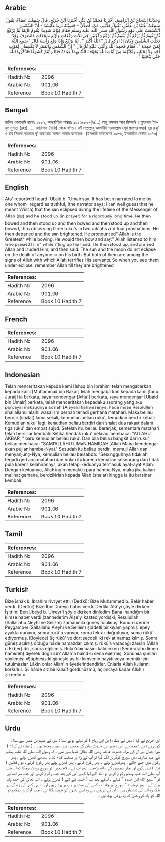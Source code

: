 ## Arabic


<div dir="rtl" lang="ar" style={{fontSize:'larger',backgroundColor:'#f8f9fa',padding:20}}>
وَحَدَّثَنَا إِسْحَاقُ بْنُ إِبْرَاهِيمَ، أَخْبَرَنَا مُحَمَّدُ بْنُ بَكْرٍ، أَخْبَرَنَا ابْنُ جُرَيْجٍ، قَالَ سَمِعْتُ عَطَاءً، يَقُولُ سَمِعْتُ عُبَيْدَ بْنَ عُمَيْرٍ، يَقُولُ حَدَّثَنِي مَنْ، أُصَدِّقُ - حَسِبْتُهُ يُرِيدُ عَائِشَةَ - أَنَّ الشَّمْسَ انْكَسَفَتْ عَلَى عَهْدِ رَسُولِ اللَّهِ صلى الله عليه وسلم فَقَامَ قِيَامًا شَدِيدًا يَقُومُ قَائِمًا ثُمَّ يَرْكَعُ ثُمَّ يَقُومُ ثُمَّ يَرْكَعُ ثُمَّ يَقُومُ ثُمَّ يَرْكَعُ رَكْعَتَيْنِ فِي ثَلاَثِ رَكَعَاتٍ وَأَرْبَعِ سَجَدَاتٍ فَانْصَرَفَ وَقَدْ تَجَلَّتِ الشَّمْسُ وَكَانَ إِذَا رَكَعَ قَالَ ‏"‏ اللَّهُ أَكْبَرُ ‏"‏ ‏.‏ ثُمَّ يَرْكَعُ وَإِذَا رَفَعَ رَأْسَهُ قَالَ ‏"‏ سَمِعَ اللَّهُ لِمَنْ حَمِدَهُ ‏"‏ ‏.‏ فَقَامَ فَحَمِدَ اللَّهَ وَأَثْنَى عَلَيْهِ ثُمَّ قَالَ ‏"‏ إِنَّ الشَّمْسَ وَالْقَمَرَ لاَ يَكْسِفَانِ لِمَوْتِ أَحَدٍ وَلاَ لِحَيَاتِهِ وَلَكِنَّهُمَا مِنْ آيَاتِ اللَّهِ يُخَوِّفُ اللَّهُ بِهِمَا عِبَادَهُ فَإِذَا رَأَيْتُمْ كُسُوفًا فَاذْكُرُوا اللَّهَ حَتَّى يَنْجَلِيَا ‏"‏ ‏.‏
</div>
<div style={{backgroundColor:'#f8f9fa',padding:20, marginBottom: 10}}><table> <thead> <tr> <th>References:</th> <th></th> </tr> </thead> <tbody><tr><td>Hadith No</td><td>2096</td></tr><tr><td>Arabic No</td><td>901.06</td></tr><tr><td>Reference</td><td>Book 10 Hadith 7</td></tr></tbody></table></div>

## Bengali


<div dir="ltr" lang="bn" style={{fontSize:'larger',backgroundColor:'#f8f9fa',padding:20}}>
হাদিস একাডেমি নাম্বারঃ ১৯৮২, আন্তর্জাতিক নাম্বারঃ ৯০১ ১৯৮২-(৭/...) আবূ গাসসান আল মিসমাঈ ও মুহাম্মাদ ইবনুল মুসান্না (রহঃ) ..... আয়িশাহ (বাযিঃ) থেকে বণিত। নবী সাল্লাল্লাহু আলাইহি ওয়াসাল্লাম (সূর্য গ্রহণের সময়) ছয় রুকূ’ ও চার সিজদা সহকারে দু' রাকাআত সালাত আদায় করেছেন। (ইসলামী ফাউন্ডেশন ১৯৬৬, ইসলামীক সেন্টার ১৯৭৩)
</div>
<div style={{backgroundColor:'#f8f9fa',padding:20, marginBottom: 10}}><table> <thead> <tr> <th>References:</th> <th></th> </tr> </thead> <tbody><tr><td>Hadith No</td><td>2096</td></tr><tr><td>Arabic No</td><td>901.06</td></tr><tr><td>Reference</td><td>Book 10 Hadith 7</td></tr></tbody></table></div>

## English


<div dir="ltr" lang="en" style={{fontSize:'larger',backgroundColor:'#f8f9fa',padding:20}}>
Ata' reported:I heard 'Ubaid b. 'Umair say: It has been narrated to me by one whom I regard as truthful, (the narrator says: I can well guess that he meant 'A'isha) that the sun eclipsed during the lifetime of the Messenger of Allah (ﷺ) and he stood up (in prayer) for a rigorously long time. He then bowed and then stood up and then bowed and then stood up and then bowed, thus observing three ruku's in two rak'ahs and four prostrations. He then departed and the sun brightened. He pronounced" Allah is the Greatest" while bowing. He would then bow and say:" Allah listened to him who praised Him" while lifting up his head. He then stood up, and praised Allah and lauded Him, and then said: The sun and the moon do not eclipse on the death of anyone or on his birth. But both of them are among the signs of Allah with which Allah terrifies His servants. So when you see them under eclipse, remember Allah till they are brightened
</div>
<div style={{backgroundColor:'#f8f9fa',padding:20, marginBottom: 10}}><table> <thead> <tr> <th>References:</th> <th></th> </tr> </thead> <tbody><tr><td>Hadith No</td><td>2096</td></tr><tr><td>Arabic No</td><td>901.06</td></tr><tr><td>Reference</td><td>Book 10 Hadith 7</td></tr></tbody></table></div>

## French


<div dir="ltr" lang="fr" style={{fontSize:'larger',backgroundColor:'#f8f9fa',padding:20}}>

</div>
<div style={{backgroundColor:'#f8f9fa',padding:20, marginBottom: 10}}><table> <thead> <tr> <th>References:</th> <th></th> </tr> </thead> <tbody><tr><td>Hadith No</td><td>2096</td></tr><tr><td>Arabic No</td><td>901.06</td></tr><tr><td>Reference</td><td>Book 10 Hadith 7</td></tr></tbody></table></div>

## Indonesian


<div dir="ltr" lang="id" style={{fontSize:'larger',backgroundColor:'#f8f9fa',padding:20}}>
Telah menceritakan kepada kami [Ishaq bin Ibrahim] telah mengabarkan kepada kami [Muhammad bin Bakar] telah mengabarkan kepada kami [Ibnu Juraij] ia berkata, saya mendengar [Atha'] berkata, saya mendengar [Ubaid bin Umair] berkata, telah menceritakan kepadaku seorang yang aku percayai maksudnya adalah [Aisyah] bahwasanya; Pada masa Rasulullah shallallahu 'alaihi wasallam pernah terjadi gerhana matahari. Maka beliau berdiri (shalat) lama sekali, kemudian beliau ruku', kemudian berdiri kebali. Kemudian ruku' lagi, kemudian beliau berdiri dan shalat dua rakaat dalam tiga ruku' dan empat sujud. Setelah itu, beliau beranjak, sementara matahari telah bersinar kembali. Ketika hendak ruku' belaiau membaca: "ALLAHU AKBAR, " baru kemudian beliau ruku'. Dan bila beliau bangkit dari ruku', beliau membaca: "SAMI'ALLAHU LIMAN HAMIDAH (Allah Maha Mendengar akan pujian hamba-Nya)." Sesudah itu beliau berdiri, memuji Allah dan menyanjung-Nya, kemudian beliau bersabda: "Sesungguhnya tidaklah terjadi gerhana matahari dan bulan itu karena kematian seseorang dan tidak pula karena kelahirannya, akan tetapi keduanya termasuk ayat-ayat Allah. Dengan keduanya, Allah ingin menakuti para hamba-Nya, maka jika kalian melihat gerhana, berdzikirlah kepada Allah (shalat) hingga ia itu bersinar kembali
</div>
<div style={{backgroundColor:'#f8f9fa',padding:20, marginBottom: 10}}><table> <thead> <tr> <th>References:</th> <th></th> </tr> </thead> <tbody><tr><td>Hadith No</td><td>2096</td></tr><tr><td>Arabic No</td><td>901.06</td></tr><tr><td>Reference</td><td>Book 10 Hadith 7</td></tr></tbody></table></div>

## Tamil


<div dir="ltr" lang="ta" style={{fontSize:'larger',backgroundColor:'#f8f9fa',padding:20}}>

</div>
<div style={{backgroundColor:'#f8f9fa',padding:20, marginBottom: 10}}><table> <thead> <tr> <th>References:</th> <th></th> </tr> </thead> <tbody><tr><td>Hadith No</td><td>2096</td></tr><tr><td>Arabic No</td><td>901.06</td></tr><tr><td>Reference</td><td>Book 10 Hadith 7</td></tr></tbody></table></div>

## Turkish


<div dir="ltr" lang="tr" style={{fontSize:'larger',backgroundColor:'#f8f9fa',padding:20}}>
Bize îshâk b. İbrahim rivayet etti. (Dediki): Bize Muhammed b. Bekir haber verdi. (Dediki:) Bize İbni Cüreyc haber verdi. Dediki: Atâ'yı şöyle derken İşittim: Ben Ubeyd b. Umeyr'i şöyle derken dinledim: Bana inandığım bir kimse haber verdi (zannederim Aişe'yi kastediyordu)ki, Resulullah (Sallallahu Aleyhi ve Sellem) zamanında güneş tululmuş. Bunun üzerine Peygamber (Sallallahu Aleyhi ve Sellem) şiddetli bir kıyam yapmış, epey ayakta duruyor, sonra rükû'a varıyor, sonra tekrar doğruluyor, sonra rükû' ediyormuş. (Böylece) üç rükû' ve dört secdeli iki rek'at namaz kılmış. Sonra güneş açılmış olduğu hâlde namazdan çıkmış. rükû'a varacağı zaman (Allah u Ekber) der, sonra eğilirmiş. Rükû'dan başını kaldırırken (Semi-allahu limen hamideh) diyerek doğrulur? Allah'a hamd-ü sena edermiş. Sonunda şunları söylemiş: «Şüphesiz ki güneşle ay bir kimsenin hayâtı veya memâtı için tutulmazlar. Lâkin onlar Allah'ın âyetlerindendirler. Onlarla Allah kullarını korkutur. Şu hâlde siz bir Küsûf gördünüzmü, açılıncaya kadar Allah'ı zikredin.»
</div>
<div style={{backgroundColor:'#f8f9fa',padding:20, marginBottom: 10}}><table> <thead> <tr> <th>References:</th> <th></th> </tr> </thead> <tbody><tr><td>Hadith No</td><td>2096</td></tr><tr><td>Arabic No</td><td>901.06</td></tr><tr><td>Reference</td><td>Book 10 Hadith 7</td></tr></tbody></table></div>

## Urdu


<div dir="rtl" lang="ur" style={{fontSize:'larger',backgroundColor:'#f8f9fa',padding:20}}>
ابن جریج نے کہا : میں نے عطاء ( بن ابی رباح ) کو کہتے ہوئے سنا : میں نے عبید بن عمیر سے سنا ، کہہ رہے تھے : مجھ سے اس شخص نے حدیث بیان کی جنھیں میں سچا سمجھتاہوں ۔ ( عطاء نے کہا : ) میرا خیال ہے ان کی مراد حضرت عائشہ رضی اللہ تعالیٰ عنہا سے تھی ۔ کہ رسول اللہ صلی اللہ علیہ وسلم کے عہد مبارک میں سورج کوگرہن لگ گیا تو آپ نے بڑا پُر مشقت قیام کیا ۔ سیدھے کھڑے ہوتے ، پھر رکوع میں چلے جاتے ، پھرکھڑے ہوتے ۔ پھر رکوع کرتے ، پھر کھڑے ہوتے پھر رکوع کرتے ، دو رکعتیں ( تین ) تین رکوع اور چار سجدوں کے ساتھ پڑھیں ، پھر آپ نے سلام پھیر ا تو سورج روشن ہوچکا تھا ۔ جب آپ صلی اللہ علیہ وسلم رکوع کرتے تو الله اكبرکہا کہتے اس کے بعد جب رکوع کرتے اور جب سر اٹھاتے تو " سمع الله لمن حمده " کہتے ۔ اسکے بعد آپ ( خطبہ کے لئے ) کھڑے ہوئے ۔ اللہ تعالیٰ کی حمد وثنا بیان کی ، پھر فرمایا : " سورج اور چاند نہ کسی کی موت پر بےنور ہوتے ہیں اور نہ ہی کسی کی زندگی پر بلکہ وہ اللہ کی نشانیاں ہیں ، ان کے ذریعے سے وہ اپنے بندوں کو خوف دلاتا ہے ، جب تم گرہن دیکھو تو اللہ کو یاد کرو حتیٰ کہ وہ روشن ہوجائیں ۔
</div>
<div style={{backgroundColor:'#f8f9fa',padding:20, marginBottom: 10}}><table> <thead> <tr> <th>References:</th> <th></th> </tr> </thead> <tbody><tr><td>Hadith No</td><td>2096</td></tr><tr><td>Arabic No</td><td>901.06</td></tr><tr><td>Reference</td><td>Book 10 Hadith 7</td></tr></tbody></table></div>